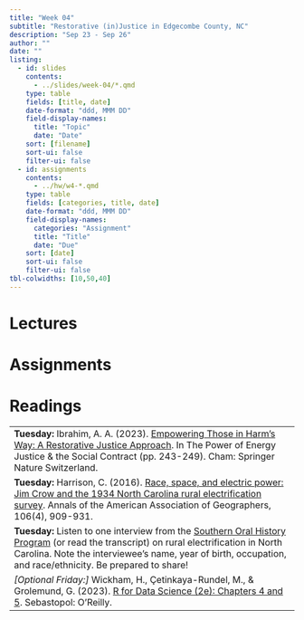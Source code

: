 ```yaml
---
title: "Week 04"
subtitle: "Restorative (in)Justice in Edgecombe County, NC"
description: "Sep 23 - Sep 26"
author: ""
date: ""
listing:
  - id: slides
    contents:
      - ../slides/week-04/*.qmd
    type: table
    fields: [title, date]
    date-format: "ddd, MMM DD"
    field-display-names:
      title: "Topic"
      date: "Date"
    sort: [filename]
    sort-ui: false
    filter-ui: false
  - id: assignments
    contents:
      - ../hw/w4-*.qmd
    type: table
    fields: [categories, title, date]
    date-format: "ddd, MMM DD"
    field-display-names:
      categories: "Assignment"
      title: "Title"
      date: "Due"
    sort: [date]
    sort-ui: false
    filter-ui: false
tbl-colwidths: [10,50,40]
---
```


# Lectures

::: {#slides}
:::

# Assignments

::: {#assignments}
:::

# Readings

|                                                                                                           |
|-----------------------------------------------------------------------------------------------------------|
|**Tuesday:** Ibrahim, A. A. (2023). [Empowering Those in Harm’s Way: A Restorative Justice Approach](https://drive.google.com/file/d/1Bv0Y5D2vnxD8RV4g6TVOWXwgZ5776j3M/view?usp=drive_link). In The Power of Energy Justice & the Social Contract (pp. 243-249). Cham: Springer Nature Switzerland.                        |
|**Tuesday:** Harrison, C. (2016). [Race, space, and electric power: Jim Crow and the 1934 North Carolina rural electrification survey](https://drive.google.com/file/d/1dp6uZGXynx23Kmse9aEtzkIzWFtJxJSh/view?usp=drive_link). Annals of the American Association of Geographers, 106(4), 909-931.|
|**Tuesday:** Listen to one interview from the [Southern Oral History Program](https://dc.lib.unc.edu/cdm/search/collection/sohp/searchterm/D.%20Rural%20Electrification/field/projec/mode/exact/conn/and/order/title) (or read the transcript) on rural electrification in North Carolina. Note the interviewee's name, year of birth, occupation, and race/ethnicity. Be prepared to share! |
*[Optional Friday:]* Wickham, H., Çetinkaya-Rundel, M., & Grolemund, G. (2023). [R for Data Science (2e): Chapters 4 and 5](https://r4ds.hadley.nz/workflow-style.html). Sebastopol: O'Reilly.   |              